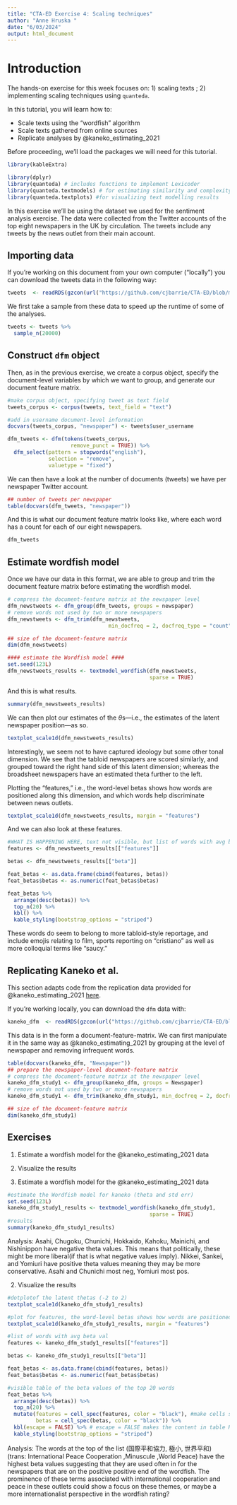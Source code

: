 ```yaml
---
title: "CTA-ED Exercise 4: Scaling techniques"
author: "Anne Hruska "
date: "6/03/2024"
output: html_document
---
```


# Introduction

The hands-on exercise for this week focuses on: 1) scaling texts ; 2) implementing scaling techniques using `quanteda`. 

In this tutorial, you will learn how to:
  
* Scale texts using the "wordfish" algorithm
* Scale texts gathered from online sources
* Replicate analyses by @kaneko_estimating_2021

Before proceeding, we'll load the packages we will need for this tutorial.

```r
library(kableExtra)
```

```r
library(dplyr)
library(quanteda) # includes functions to implement Lexicoder
library(quanteda.textmodels) # for estimating similarity and complexity measures
library(quanteda.textplots) #for visualizing text modelling results
```

In this exercise we'll be using the dataset we used for the sentiment analysis exercise. The data were collected from the Twitter accounts of the top eight newspapers in the UK by circulation. The tweets include any tweets by the news outlet from their main account. 

## Importing data

If you're working on this document from your own computer ("locally") you can download the tweets data in the following way:

```r
tweets  <- readRDS(gzcon(url("https://github.com/cjbarrie/CTA-ED/blob/main/data/sentanalysis/newstweets.rds?raw=true")))
```

We first take a sample from these data to speed up the runtime of some of the analyses. 

```r
tweets <- tweets %>%
  sample_n(20000)
```

## Construct `dfm` object

Then, as in the previous exercise, we create a corpus object, specify the document-level variables by which we want to group, and generate our document feature matrix. 

```r
#make corpus object, specifying tweet as text field
tweets_corpus <- corpus(tweets, text_field = "text")

#add in username document-level information
docvars(tweets_corpus, "newspaper") <- tweets$user_username

dfm_tweets <- dfm(tokens(tweets_corpus,
                    remove_punct = TRUE)) %>%
  dfm_select(pattern = stopwords("english"), 
             selection = "remove",
             valuetype = "fixed")
```

We can then have a look at the number of documents (tweets) we have per newspaper Twitter account. 

```r

## number of tweets per newspaper
table(docvars(dfm_tweets, "newspaper"))

```

And this is what our document feature matrix looks like, where each word has a count for each of our eight newspapers. 

```r

dfm_tweets

```

## Estimate wordfish model

Once we have our data in this format, we are able to group and trim the document feature matrix before estimating the wordfish model.

```r
# compress the document-feature matrix at the newspaper level
dfm_newstweets <- dfm_group(dfm_tweets, groups = newspaper)
# remove words not used by two or more newspapers
dfm_newstweets <- dfm_trim(dfm_newstweets, 
                                min_docfreq = 2, docfreq_type = "count")

## size of the document-feature matrix
dim(dfm_newstweets)

#### estimate the Wordfish model ####
set.seed(123L)
dfm_newstweets_results <- textmodel_wordfish(dfm_newstweets, 
                                             sparse = TRUE)

```

And this is what results.

```r
summary(dfm_newstweets_results)
```

We can then plot our estimates of the $\theta$s---i.e., the estimates of the latent newspaper position---as so.

```r
textplot_scale1d(dfm_newstweets_results)
```

Interestingly, we seem not to have captured ideology but some other tonal dimension. We see that the tabloid newspapers are scored similarly, and grouped toward the right hand side of this latent dimension; whereas the broadsheet newspapers have an estimated theta further to the left.

Plotting the "features," i.e., the word-level betas shows how words are positioned along this dimension, and which words help discriminate between news outlets.

```r

textplot_scale1d(dfm_newstweets_results, margin = "features")

```

And we can also look at these features.

```r
#WHAT IS HAPPENING HERE, text not visible, but list of words with avg beta val?
features <- dfm_newstweets_results[["features"]]

betas <- dfm_newstweets_results[["beta"]]

feat_betas <- as.data.frame(cbind(features, betas))
feat_betas$betas <- as.numeric(feat_betas$betas)

feat_betas %>%
  arrange(desc(betas)) %>%
  top_n(20) %>% 
  kbl() %>%
  kable_styling(bootstrap_options = "striped")

```

These words do seem to belong to more tabloid-style reportage, and include emojis relating to film, sports reporting on "cristiano" as well as more colloquial terms like "saucy."

## Replicating Kaneko et al.

This section adapts code from the replication data provided for @kaneko_estimating_2021 [here](https://dataverse.harvard.edu/dataset.xhtml?persistentId=doi:10.7910/DVN/EL3KYD). 


If you're working locally, you can download the `dfm` data with:

```r
kaneko_dfm  <- readRDS(gzcon(url("https://github.com/cjbarrie/CTA-ED/blob/main/data/wordscaling/study1_kaneko.rds?raw=true")))
```

This data is in the form a document-feature-matrix. We can first manipulate it in the same way as @kaneko_estimating_2021 by grouping at the level of newspaper and removing infrequent words.

```r
table(docvars(kaneko_dfm, "Newspaper"))
## prepare the newspaper-level document-feature matrix
# compress the document-feature matrix at the newspaper level
kaneko_dfm_study1 <- dfm_group(kaneko_dfm, groups = Newspaper)
# remove words not used by two or more newspapers
kaneko_dfm_study1 <- dfm_trim(kaneko_dfm_study1, min_docfreq = 2, docfreq_type = "count")

## size of the document-feature matrix
dim(kaneko_dfm_study1)
```

## Exercises

1. Estimate a wordfish model for the @kaneko_estimating_2021 data
2. Visualize the results


1.  Estimate a wordfish model for the @kaneko_estimating_2021 data
```r
#estimate the Wordfish model for kaneko (theta and std err)
set.seed(123L)
kaneko_dfm_study1_results <- textmodel_wordfish(kaneko_dfm_study1, 
                                             sparse = TRUE)
#results
summary(kaneko_dfm_study1_results)

```
Analysis: 
Asahi, Chugoku, Chunichi, Hokkaido, Kahoku, Mainichi, and Nishinippon have negative theta values. This means that politically, these might be more liberal(if that is what negative values imply). Nikkei, Sankei, and Yomiuri have positive theta values meaning they may be more conservative. Asahi and Chunichi most neg, Yomiuri most pos. 

2. Visualize the results

```r
#dotplotof the latent thetas (-2 to 2)
textplot_scale1d(kaneko_dfm_study1_results)

```


```r
#plot for features, the word-level betas shows how words are positioned along this dimension, and which words help discriminate between news outlets.
textplot_scale1d(kaneko_dfm_study1_results, margin = "features")

#list of words with avg beta val
features <- kaneko_dfm_study1_results[["features"]]

betas <- kaneko_dfm_study1_results[["beta"]]

feat_betas <- as.data.frame(cbind(features, betas))
feat_betas$betas <- as.numeric(feat_betas$betas)

#visible table of the beta values of the top 20 words
feat_betas %>%
  arrange(desc(betas)) %>%
  top_n(20) %>%
  mutate(features = cell_spec(features, color = "black"), #make cells specs black (beta and features) why titles not working??
         betas = cell_spec(betas, color = "black")) %>%
  kbl(escape = FALSE) %>% # escape = FALSE makes the content in table HTML, 
  kable_styling(bootstrap_options = "striped")

```
Analysis:
The words at the top of the list (国際平和協力, 極小, 世界平和)(trans: International Peace Cooperation ,Minuscule ,World Peace) have the highest beta values suggesting that they are used often in for the newspapers that are on the positive positive end of the wordfish. The prominence of these terms associated with international cooperation and peace in these outlets could show a focus on these themes, or maybe a more internationalist perspective in the wordfish rating?



